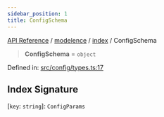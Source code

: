 ```yaml
---
sidebar_position: 1
title: ConfigSchema
---
```


[API Reference](/api-reference/modelence/index/type-aliases/../../../index) / [modelence](/api-reference/modelence/index/type-aliases/../../index) / [index](/api-reference/modelence/index/type-aliases/../index) / ConfigSchema

> **ConfigSchema** = `object`

Defined in: [src/config/types.ts:17](https://github.com/modelence/modelence/blob/be6625fed969d0fd35f96115e665d250bf95f3d2/packages/modelence/src/config/types.ts#L17)

## Index Signature

\[`key`: `string`\]: `ConfigParams`
